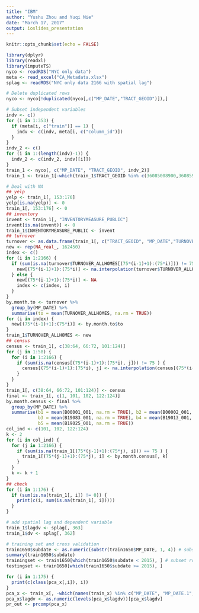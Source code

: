 ---
title: "IBM"
author: "Yushu Zhou and Yuqi Nie"
date: "March 17, 2017"
output: ioslides_presentation
---

```{r setup, include=FALSE}
knitr::opts_chunk$set(echo = FALSE)
```

```{r, message = FALSE, warning = FALSE}
library(dplyr)
library(readxl)
library(imputeTS)
nyco <- readRDS("NYC only data")
meta <- read_excel("CA_Metadata.xlsx")
splag <- readRDS("NYC only data 2166 with spatial lag")

# Delete duplicated rows
nyco <- nyco[!duplicated(nyco[,c("MP_DATE","TRACT_GEOID")]),]

# Subset independent variables
indv <- c()
for (i in 1:353) {
  if (meta[i, c("train")] == 1) {
    indv <- c(indv, meta[i, c("column_id")])
  }  
}
indv_2 <- c()
for (i in 1:(length(indv)-1)) {
  indv_2 <- c(indv_2, indv[[i]])
}
train_1 <- nyco[, c("MP_DATE", "TRACT_GEOID", indv_2)]
train_1 <- train_1[-which(train_1$TRACT_GEOID %in% c(36085008900,36085990100)), ]

# Deal with NA
## yelp
yelp <- train_1[, 153:176]
yelp[is.na(yelp)] <- 0
train_1[, 153:176] <- 0
## inventory
invent <- train_1[, "INVENTORYMEASURE_PUBLIC"]
invent[is.na(invent)] <- 0
train_1$INVENTORYMEASURE_PUBLIC <- invent
## turnover
turnover <- as.data.frame(train_1[, c("TRACT_GEOID", "MP_DATE","TURNOVER_ALLHOMES")])
new <- rep(NA_real_, 162450)
index <- c()
for (i in 1:2166) {
  if (sum(is.na(turnover$TURNOVER_ALLHOMES[(75*(i-1)+1):(75*i)])) != 75 ) {
    new[(75*(i-1)+1):(75*i)] <- na.interpolation(turnover$TURNOVER_ALLHOMES[(75*(i-1)+1):(75*i)])
  } else {
    new[(75*(i-1)+1):(75*i)] <- NA
    index <- c(index, i)
  }
}
by.month.to <- turnover %>%
  group_by(MP_DATE) %>%
  summarise(to = mean(TURNOVER_ALLHOMES, na.rm = TRUE))
for (i in index) {
  new[(75*(i-1)+1):(75*i)] <- by.month.to$to
}
train_1$TURNOVER_ALLHOMES <- new
## census
census <- train_1[, c(38:64, 66:72, 101:124)]
for (j in 1:58) {
  for (i in 1:2166) {
    if (sum(is.na(census[(75*(i-1)+1):(75*i), j])) != 75 ) {
      census[(75*(i-1)+1):(75*i), j] <- na.interpolation(census[(75*(i-1)+1):(75*i), j])
    } 
  }
}
train_1[, c(38:64, 66:72, 101:124)] <- census
final <- train_1[, c(1, 101, 102, 122:124)]
by.month.census <- final %>%
  group_by(MP_DATE) %>%
  summarise(b1 = mean(B00001_001, na.rm = TRUE), b2 = mean(B00002_001, na.rm = TRUE), 
            b3 = mean(B19083_001, na.rm = TRUE), b4 = mean(B19013_001, na.rm = TRUE),
            b5 = mean(B19025_001, na.rm = TRUE))
col_ind <- c(101, 102, 122:124)
k <- 2
for (i in col_ind) {
  for (j in 1:2166) {
    if (sum(is.na(train_1[(75*(j-1)+1):(75*j), i])) == 75 ) {
      train_1[(75*(j-1)+1):(75*j), i] <- by.month.census[, k]  
    }
  }
  k <- k + 1
}
## check
for (i in 1:176) {
  if (sum(is.na(train_1[, i]) != 0)) {
    print(c(i, sum(is.na(train_1[, i]))))
  }
}

# add spatial lag and dependent variable
train_1$lagdv <- splag[, 363]
train_1$dv <- splag[, 362]

# training set and cross validation
train1650$subdate <- as.numeric(substr(train1650$MP_DATE, 1, 4)) # substring the first four characters of MP_DATE
summary(train1650$subdate)
trainingset <- train1650[which(train1650$subdate < 2015), ] # subset rows where subdate < 2015. Don't forget that this specifies rows, need a comma to show you don't specifiy columns
testingset <- train1650[which(train1650$subdate >= 2015), ]

for (i in 1:175) {
  print(c(class(pca_x[,i]), i))
}
pca_x <- train_x[, -which(names(train_x) %in% c("MP_DATE", "MP_DATE.1", "TRACT_GEOID"))]
pca_x$lagdv <- as.numeric(levels(pca_x$lagdv))[pca_x$lagdv]
pr_out <- prcomp(pca_x) 
```
